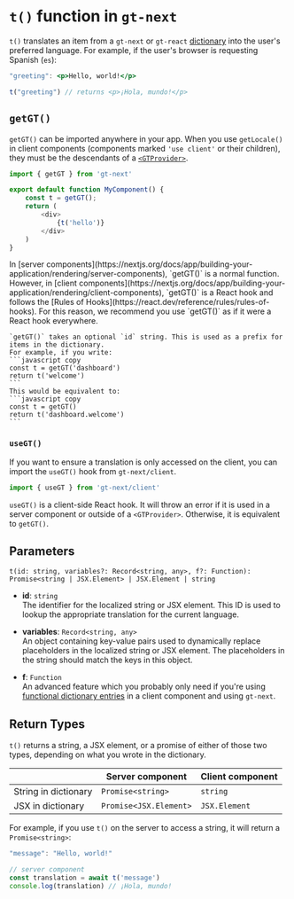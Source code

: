 
# `t()` function in `gt-next`

`t()` translates an item from a `gt-next` or `gt-react` [dictionary](/dictionaries) into the user's preferred language.
For example, if the user's browser is requesting Spanish (`es`):

```jsx
"greeting": <p>Hello, world!</p>
```

```js
t("greeting") // returns <p>¡Hola, mundo!</p>
```

## `getGT()`

`getGT()` can be imported anywhere in your app. When you use `getLocale()` in client components (components marked `'use client'` or their children), they must be the descendants of a [`<GTProvider>`](/gt-next/provider).

```javascript copy
import { getGT } from 'gt-next'

export default function MyComponent() {
    const t = getGT();
    return (
        <div>
            {t('hello')}
        </div>
    )
}
```

<Callout type="warning">
    In [server components](https://nextjs.org/docs/app/building-your-application/rendering/server-components), `getGT()` is a normal function. However, in [client components](https://nextjs.org/docs/app/building-your-application/rendering/client-components), `getGT()` is a React hook and follows the [Rules of Hooks](https://react.dev/reference/rules/rules-of-hooks). 
    For this reason, we recommend you use `getGT()` as if it were a React hook everywhere.
</Callout>

    `getGT()` takes an optional `id` string. This is used as a prefix for items in the dictionary.
    For example, if you write:
    ```javascript copy
    const t = getGT('dashboard')
    return t('welcome')
    ```
    This would be equivalent to:
    ```javascript copy
    const t = getGT()
    return t('dashboard.welcome')
    ```
    

### `useGT()`

If you want to ensure a translation is only accessed on the client, you can import the `useGT()` hook from `gt-next/client`.
```javascript copy
import { useGT } from 'gt-next/client'
```

`useGT()` is a client-side React hook. It will throw an error if it is used in a server component or outside of a `<GTProvider>`. Otherwise, it is equivalent to `getGT()`. 

## Parameters

`t(id: string, variables?: Record<string, any>, f?: Function): Promise<string | JSX.Element> | JSX.Element | string`

- **id**: `string`  
  The identifier for the localized string or JSX element. This ID is used to lookup the appropriate translation for the current language.

- **variables**: `Record<string, any>`  
  An object containing key-value pairs used to dynamically replace placeholders in the localized string or JSX element. The placeholders in the string should match the keys in this object.

- **f**: `Function`  
  An advanced feature which you probably only need if you're using [functional dictionary entries](/dictionaries#functions) in a client component and using `gt-next`.

## Return Types

`t()` returns a string, a JSX element, or a promise of either of those two types, depending on what you wrote in the dictionary. 

|          | Server component      | Client component      |
|----------|--------------|--------------|
| String in dictionary  | `Promise<string>` | `string` |
| JSX in dictionary   | `Promise<JSX.Element>` | `JSX.Element` |

For example, if you use `t()` on the server to access a string, it will return a `Promise<string>`:

```js
"message": "Hello, world!"
```

```js copy
// server component
const translation = await t('message')
console.log(translation) // ¡Hola, mundo!
```